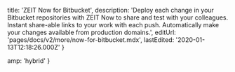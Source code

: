 
  title: 'ZEIT Now for Bitbucket',
  description:
    'Deploy each change in your Bitbucket repositories with ZEIT Now to share and test with your colleagues. Instant share-able links to your work with each push. Automatically make your changes available from production domains.',
  editUrl: 'pages/docs/v2/more/now-for-bitbucket.mdx',
  lastEdited: '2020-01-13T12:18:26.000Z'
}


  amp: 'hybrid'
}
